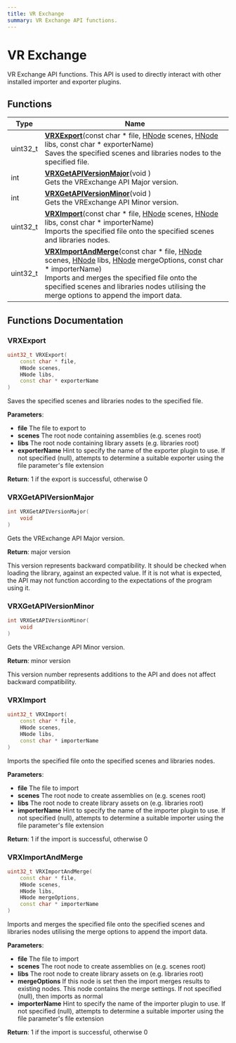```yaml
---
title: VR Exchange
summary: VR Exchange API functions. 
---
```


# VR Exchange

VR Exchange API functions. This API is used to directly interact with other installed importer and exporter plugins. 

## Functions

| Type           | Name           |
| -------------- | -------------- |
| uint32_t | **[VRXExport](../Modules/group__api__exchange.mdx#vrxexport)**(const char * file, [HNode](../Modules/group__api__types.mdx#typedef-hnode) scenes, [HNode](../Modules/group__api__types.mdx#typedef-hnode) libs, const char * exporterName)<br />Saves the specified scenes and libraries nodes to the specified file.  |
| int | **[VRXGetAPIVersionMajor](../Modules/group__api__exchange.mdx#vrxgetapiversionmajor)**(void )<br />Gets the VRExchange API Major version.  |
| int | **[VRXGetAPIVersionMinor](../Modules/group__api__exchange.mdx#vrxgetapiversionminor)**(void )<br />Gets the VRExchange API Minor version.  |
| uint32_t | **[VRXImport](../Modules/group__api__exchange.mdx#vrximport)**(const char * file, [HNode](../Modules/group__api__types.mdx#typedef-hnode) scenes, [HNode](../Modules/group__api__types.mdx#typedef-hnode) libs, const char * importerName)<br />Imports the specified file onto the specified scenes and libraries nodes.  |
| uint32_t | **[VRXImportAndMerge](../Modules/group__api__exchange.mdx#vrximportandmerge)**(const char * file, [HNode](../Modules/group__api__types.mdx#typedef-hnode) scenes, [HNode](../Modules/group__api__types.mdx#typedef-hnode) libs, [HNode](../Modules/group__api__types.mdx#typedef-hnode) mergeOptions, const char * importerName)<br />Imports and merges the specified file onto the specified scenes and libraries nodes utilising the merge options to append the import data.  |

## Functions Documentation

### VRXExport

```cpp
uint32_t VRXExport(
    const char * file,
    HNode scenes,
    HNode libs,
    const char * exporterName
)
```

Saves the specified scenes and libraries nodes to the specified file. 

**Parameters**: 

  * **file** The file to export to 
  * **scenes** The root node containing assemblies (e.g. scenes root) 
  * **libs** The root node containing library assets (e.g. libraries root) 
  * **exporterName** Hint to specify the name of the exporter plugin to use. If not specified (null), attempts to determine a suitable exporter using the file parameter's file extension 

**Return**: 1 if the export is successful, otherwise 0 

### VRXGetAPIVersionMajor

```cpp
int VRXGetAPIVersionMajor(
    void 
)
```

Gets the VRExchange API Major version. 

**Return**: major version 

This version represents backward compatibility. It should be checked when loading the library, against an expected value. If it is not what is expected, the API may not function according to the expectations of the program using it. 

### VRXGetAPIVersionMinor

```cpp
int VRXGetAPIVersionMinor(
    void 
)
```

Gets the VRExchange API Minor version. 

**Return**: minor version 

This version number represents additions to the API and does not affect backward compatibility. 

### VRXImport

```cpp
uint32_t VRXImport(
    const char * file,
    HNode scenes,
    HNode libs,
    const char * importerName
)
```

Imports the specified file onto the specified scenes and libraries nodes. 

**Parameters**: 

  * **file** The file to import 
  * **scenes** The root node to create assemblies on (e.g. scenes root) 
  * **libs** The root node to create library assets on (e.g. libraries root) 
  * **importerName** Hint to specify the name of the importer plugin to use. If not specified (null), attempts to determine a suitable importer using the file parameter's file extension 

**Return**: 1 if the import is successful, otherwise 0 

### VRXImportAndMerge

```cpp
uint32_t VRXImportAndMerge(
    const char * file,
    HNode scenes,
    HNode libs,
    HNode mergeOptions,
    const char * importerName
)
```

Imports and merges the specified file onto the specified scenes and libraries nodes utilising the merge options to append the import data. 

**Parameters**: 

  * **file** The file to import 
  * **scenes** The root node to create assemblies on (e.g. scenes root) 
  * **libs** The root node to create library assets on (e.g. libraries root) 
  * **mergeOptions** If this node is set then the import merges results to existing nodes. This node contains the merge settings. If not specified (null), then imports as normal 
  * **importerName** Hint to specify the name of the importer plugin to use. If not specified (null), attempts to determine a suitable importer using the file parameter's file extension 

**Return**: 1 if the import is successful, otherwise 0 
